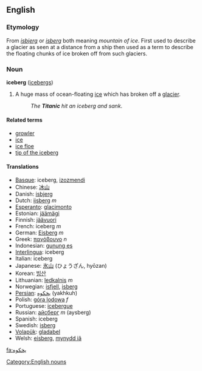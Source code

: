 ==English==
=== Etymology ===
From {{Dan.}} ''[[isbjerg]]'' or {{Norw.}} ''[[isberg]]'' both meaning ''mountain of ice''. First used to describe a glacier as seen at a distance from a ship then used as a term to describe the floating chunks of ice broken off from such glaciers.

=== Noun ===
[[Category:English nouns]]
'''iceberg''' ([[icebergs]])

#A huge mass of ocean-floating [[ice]] which has broken off a [[glacier]].
#:''The '''Titanic''' hit an iceberg and sank''.

====Related terms====
*[[growler]]
*[[ice]]
*[[ice floe]]<!-- should this be in "see also"? -->
*[[tip of the iceberg]]

==== Translations ====
*[[Basque]]: iceberg, [[izozmendi]]
*Chinese: [[冰山]]
*Danish: [[isbjerg]]
*Dutch: [[ijsberg]] ''m''
*[[Esperanto]]: [[glacimonto]]
*Estonian: [[jäämägi]]
*Finnish: [[jäävuori]]
*French: iceberg ''m''
*German: [[Eisberg]] ''m''
*Greek: [[παγόβουνο]] ''n''
*Indonesian: [[gunung es]]
*[[Interlingua]]: iceberg
*Italian: iceberg
*Japanese: [[氷山]] (ひょうざん, hyōzan)
*Korean: [[빙산]]
*Lithuanian: [[ledkalnis]] ''m''
*Norwegian: [[isfjell]], [[isberg]]
*[[Persian]]: [[يخكوه]] (yakhkuh)
*Polish: [[góra lodowa]] ''f''
*Portuguese: [[icebergue]]
*Russian: [[айсберг]] ''m'' (aysberg)
*Spanish: iceberg
*Swedish: [[isberg]]
*[[Volapük]]: [[gladabel]]
*Welsh: [[eisberg]], [[mynydd iâ]]


[[fa:يخكوه]]